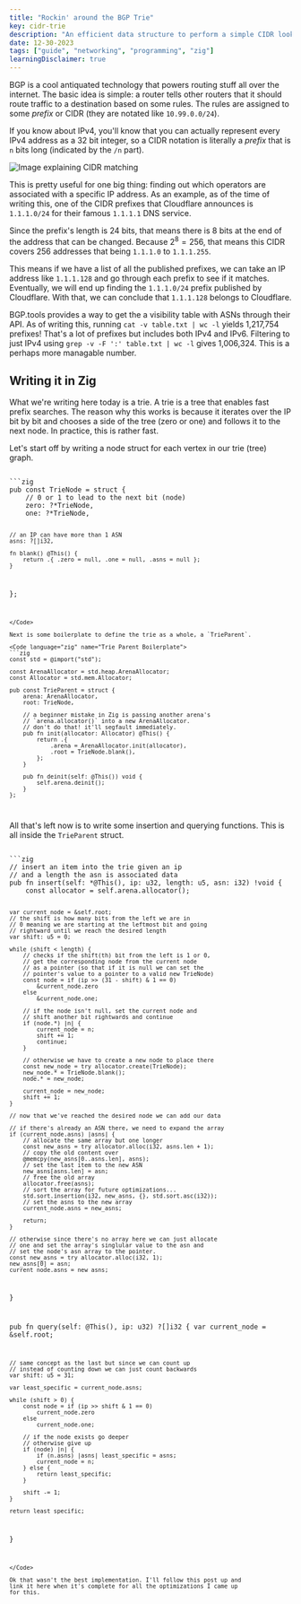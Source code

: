 ```yaml
---
title: "Rockin' around the BGP Trie"
key: cidr-trie
description: "An efficient data structure to perform a simple CIDR lookups"
date: 12-30-2023
tags: ["guide", "networking", "programming", "zig"]
learningDisclaimer: true
---
```




BGP is a cool antiquated technology that powers routing
stuff all over the internet. The basic idea is simple: a router
tells other routers that it should route traffic to a destination
based on some rules. The rules are assigned to some *prefix* or
CIDR (they are notated like `10.99.0.0/24`).

If you know about IPv4, you'll know that you can actually represent
every IPv4 address as a 32 bit integer, so a CIDR notation is literally
a *prefix* that is `n` bits long (indicated by the `/n` part).

<Image src={cidrImage} alt="Image explaining CIDR matching" />

This is pretty useful for one big thing: finding out which operators are
associated with a specific IP address. As an example, as of the time of
writing this, one of the CIDR prefixes that Cloudflare
<Ext href="https://bgp.tools/prefix/1.1.1.0/24">announces</Ext> is
`1.1.1.0/24` for their famous `1.1.1.1` DNS service.

Since the prefix's length is 24 bits, that means there is 8 bits at the
end of the address that can be changed. Because $2^8 = 256$, that means
this CIDR covers 256 addresses that being `1.1.1.0` to `1.1.1.255`.

This means if we have a list of all the published prefixes, we can take
an IP address like `1.1.1.128` and go through each prefix to see if it matches.
Eventually, we will end up finding the `1.1.1.0/24` prefix  published by
Cloudflare. With that, we can conclude that `1.1.1.128` belongs to Cloudflare.

BGP.tools provides a way to get the a visibility table with ASNs through
<Ext href="https://bgp.tools/kb/api">their API</Ext>. As of writing this,
running `cat -v table.txt | wc -l` yields 1,217,754 prefixes! That's a lot 
of prefixes but includes both IPv4 and IPv6. Filtering to just IPv4 using
`grep -v -F ':' table.txt | wc -l` gives 1,006,324. This is a perhaps more
managable number.

## Writing it in Zig

What we're writing here today is a trie. A trie is a tree that enables fast
prefix searches. The reason why this works is because it iterates over the
IP bit by bit and chooses a side of the tree (zero or one) and follows it to
the next node. In practice, this is rather fast.

Let's start off by writing a node struct for each vertex in our trie (tree) graph.

<Code language="zig" name="Node struct">
```zig
pub const TrieNode = struct {
    // 0 or 1 to lead to the next bit (node)
    zero: ?*TrieNode,
    one: ?*TrieNode,

    // an IP can have more than 1 ASN
    asns: ?[]i32,

    fn blank() @This() {
        return .{ .zero = null, .one = null, .asns = null };
    }
};
```
</Code>

Next is some boilerplate to define the trie as a whole, a `TrieParent`.

<Code language="zig" name="Trie Parent Boilerplate">
```zig
const std = @import("std");

const ArenaAllocator = std.heap.ArenaAllocator;
const Allocator = std.mem.Allocator;

pub const TrieParent = struct {
    arena: ArenaAllocator,
    root: TrieNode,

    // a beginner mistake in Zig is passing another arena's 
    // `arena.allocator()` into a new ArenaAllocator. 
    // don't do that! it'll segfault immediately.
    pub fn init(allocator: Allocator) @This() {
        return .{
            .arena = ArenaAllocator.init(allocator),
            .root = TrieNode.blank(),
        };
    }

    pub fn deinit(self: @This()) void {
        self.arena.deinit();
    }
};
```
</Code>

All that's left now is to write some insertion and querying functions. 
This is all inside the `TrieParent` struct.

<Code language="zig" name="Insert and Query (inside TrieParent)">
```zig
// insert an item into the trie given an ip 
// and a length the asn is associated data
pub fn insert(self: *@This(), ip: u32, length: u5, asn: i32) !void {
    const allocator = self.arena.allocator();

    var current_node = &self.root;
    // the shift is how many bits from the left we are in
    // 0 meaning we are starting at the leftmost bit and going
    // rightward until we reach the desired length
    var shift: u5 = 0;

    while (shift < length) {
        // checks if the shift(th) bit from the left is 1 or 0, 
        // get the corresponding node from the current node
        // as a pointer (so that if it is null we can set the 
        // pointer's value to a pointer to a valid new TrieNode)
        const node = if (ip >> (31 - shift) & 1 == 0)
            &current_node.zero 
        else 
            &current_node.one;

        // if the node isn't null, set the current node and 
        // shift another bit rightwards and continue
        if (node.*) |n| {
            current_node = n;
            shift += 1;
            continue;
        }

        // otherwise we have to create a new node to place there
        const new_node = try allocator.create(TrieNode);
        new_node.* = TrieNode.blank();
        node.* = new_node;

        current_node = new_node;
        shift += 1;
    }

    // now that we've reached the desired node we can add our data

    // if there's already an ASN there, we need to expand the array
    if (current_node.asns) |asns| {
        // allocate the same array but one longer
        const new_asns = try allocator.alloc(i32, asns.len + 1);
        // copy the old content over
        @memcpy(new_asns[0..asns.len], asns);
        // set the last item to the new ASN
        new_asns[asns.len] = asn;
        // free the old array
        allocator.free(asns);
        // sort the array for future optimizations...
        std.sort.insertion(i32, new_asns, {}, std.sort.asc(i32));
        // set the asns to the new array
        current_node.asns = new_asns;

        return;
    }

    // otherwise since there's no array here we can just allocate
    // one and set the array's singlular value to the asn and
    // set the node's asn array to the pointer.
    const new_asns = try allocator.alloc(i32, 1);
    new_asns[0] = asn;
    current_node.asns = new_asns;
}

pub fn query(self: @This(), ip: u32) ?[]i32 {
    var current_node = &self.root;

    // same concept as the last but since we can count up 
    // instead of counting down we can just count backwards
    var shift: u5 = 31;

    var least_specific = current_node.asns;

    while (shift > 0) {
        const node = if (ip >> shift & 1 == 0)
            current_node.zero
        else
            current_node.one;

        // if the node exists go deeper
        // otherwise give up
        if (node) |n| {
            if (n.asns) |asns| least_specific = asns;
            current_node = n;
        } else {
            return least_specific;
        }

        shift -= 1;
    }

    return least_specific;
}
```
</Code>

Ok that wasn't the best implementation. I'll follow this post up and
link it here when it's complete for all the optimizations I came up
for this.
